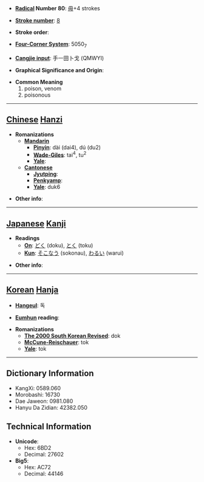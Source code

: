 * '''[[Wiktionary:Chinese radical index| Radical]] Number 80''': [[Wiktionary:Chinese radical index 毋|毋]]+4 strokes

* '''[[Wiktionary:Chinese total strokes index|Stroke number]]''': [[Wiktionary:Chinese total strokes index 8|8]]

* '''Stroke order''': 

* '''[[Wiktionary:Chinese four corner index|Four-Corner System]]''': 5050<sub>7</sub>

* '''[[Wiktionary:Chinese Cangjie index|Cangjie input]]''': 手一田卜戈 (QMWYI)

* '''Graphical Significance and Origin''': 

* '''Common Meaning'''
*#poison, venom
*# poisonous


----

== [[Chinese]] [[Hanzi]] ==

* '''Romanizations'''
** '''[[Mandarin]]'''
*** '''[[Pinyin]]''': dài (dai4), dú (du2)
*** '''[[Wade-Giles]]''': tai<sup>4</sup>, tu<sup>2</sup>
*** '''[[Yale]]''': 
** '''[[Cantonese]]'''
*** '''[[Jyutping]]''':
*** '''[[Penkyamp]]''': 
*** '''[[Yale]]''': duk6

* '''Other info''': 

----

== [[Japanese]] [[Kanji]] ==

* '''Readings'''
** '''[[On]]''': [[どく]] (doku), [[とく]] (toku)
** '''[[Kun]]''': [[そこなう]] (sokonau), [[わるい]] (warui)

* '''Other info''':  

----

== [[Korean]] [[Hanja]] ==

* '''[[Hangeul]]''': 독

* '''[[Eumhun]] reading''': 

* '''Romanizations'''
** '''[[The 2000 South Korean Revised Romanization|The 2000 South Korean Revised]]''': dok
** '''[[McCune-Reischauer]]''': tok
** '''[[Yale]]''': tok

----

== Dictionary Information ==

* KangXi: 0589.060
* Morobashi: 16730
* Dae Jaweon: 0981.080
* Hanyu Da Zidian: 42382.050

== Technical Information ==

* '''Unicode''':
** Hex: 6BD2
** Decimal: 27602
* '''Big5''':
** Hex: AC72
** Decimal: 44146